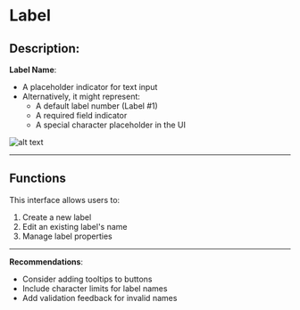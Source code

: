 # Label

## Description:

**Label Name**:  
- A placeholder indicator for text input  
- Alternatively, it might represent:  
  - A default label number (Label #1)  
  - A required field indicator  
  - A special character placeholder in the UI

![alt text](../../../assets/flow-control/label.png)

---

## Functions

This interface allows users to:
1. Create a new label
2. Edit an existing label's name
3. Manage label properties

---
**Recommendations**:
- Consider adding tooltips to buttons
- Include character limits for label names
- Add validation feedback for invalid names


